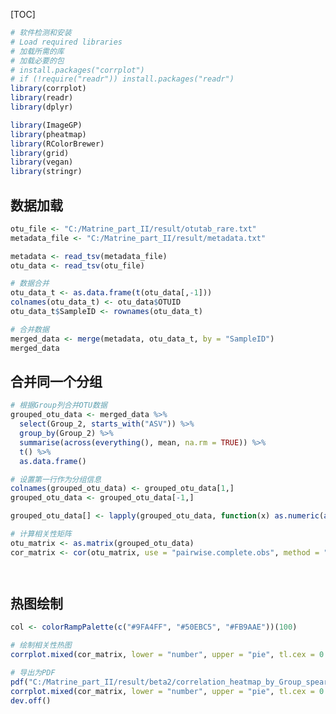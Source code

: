 [TOC]



```{r}
# 软件检测和安装
# Load required libraries
# 加载所需的库
# 加载必要的包
# install.packages("corrplot")
# if (!require("readr")) install.packages("readr")
library(corrplot)
library(readr)
library(dplyr)

library(ImageGP)
library(pheatmap)
library(RColorBrewer)
library(grid)
library(vegan)
library(stringr)

```



## 数据加载
```{r}
otu_file <- "C:/Matrine_part_II/result/otutab_rare.txt"
metadata_file <- "C:/Matrine_part_II/result/metadata.txt"

metadata <- read_tsv(metadata_file)
otu_data <- read_tsv(otu_file)

# 数据合并
otu_data_t <- as.data.frame(t(otu_data[,-1]))
colnames(otu_data_t) <- otu_data$OTUID
otu_data_t$SampleID <- rownames(otu_data_t)

# 合并数据
merged_data <- merge(metadata, otu_data_t, by = "SampleID")
merged_data

```  



## 合并同一个分组
```{r}
# 根据Group列合并OTU数据
grouped_otu_data <- merged_data %>%
  select(Group_2, starts_with("ASV")) %>%
  group_by(Group_2) %>%
  summarise(across(everything(), mean, na.rm = TRUE)) %>%
  t() %>%
  as.data.frame()

# 设置第一行作为分组信息
colnames(grouped_otu_data) <- grouped_otu_data[1,]
grouped_otu_data <- grouped_otu_data[-1,]

grouped_otu_data[] <- lapply(grouped_otu_data, function(x) as.numeric(as.character(x)))

# 计算相关性矩阵
otu_matrix <- as.matrix(grouped_otu_data)
cor_matrix <- cor(otu_matrix, use = "pairwise.complete.obs", method = "spearman")




```    


## 热图绘制
```{r}
col <- colorRampPalette(c("#9FA4FF", "#50EBC5", "#FB9AAE"))(100)

# 绘制相关性热图
corrplot.mixed(cor_matrix, lower = "number", upper = "pie", tl.cex = 0.8, tl.col = "black", diag = "n", order = "hclust", addrect = 3, upper.col = col, lower.col = col)

# 导出为PDF
pdf("C:/Matrine_part_II/result/beta2/correlation_heatmap_by_Group_spearman.pdf", width = 6, height = 6)
corrplot.mixed(cor_matrix, lower = "number", upper = "pie", tl.cex = 0.8, number.cex = 1, tl.col = "black", diag = "n", order = "hclust", addrect = 3, upper.col = col, lower.col = col)
dev.off()


```    

























 

 
 
 